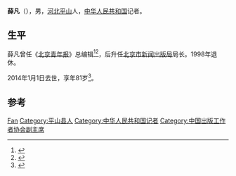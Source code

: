 '''薛凡'''（{{bd|1932年|4月|2014年|1月1日|catIdx=Xue}}），男，[[河北|河北]][[平山县|平山]]人，[[中华人民共和国|中华人民共和国]]记者。

== 生平 ==
薛凡曾任《[[北京青年报|北京青年报]]》总编辑<ref>{{cite news|title=44年前　本报记者访徐帅|url=http://www.people.com.cn/GB/junshi/60/20011204/618406.html|accessdate=2014-02-22|newspaper=人民网|archive-date=2016-03-04|archive-url=https://web.archive.org/web/20160304070710/http://www.people.com.cn/GB/junshi/60/20011204/618406.html|dead-url=no}}</ref><ref>{{cite journal|title=最早撑起《北京青年报》的两根支柱——记前总编辑薛凡|journal=《志在潮头——北京青年报社史》/青年报人|year=1993|volume=|publisher=北京出版社|url=http://d.wanfangdata.com.cn/LocalChronicleItem_1267572.aspx}}</ref>，后升任[[北京市新闻出版局|北京市新闻出版局]]局长。1998年退休。

2014年1月1日去世，享年81岁<ref>{{cite news|title=薛凡同志逝世|url=http://news.163.com/14/0218/03/9LB90Q4H00014AED.html|accessdate=2014-02-22|newspaper=网易}}{{Dead link|date=2020年1月 |bot=InternetArchiveBot |fix-attempted=yes }}</ref>。

== 参考 ==
{{reflist}}

{{中国政治人物小作品}}
{{Navboxes
| title  = 薛凡在[[中国出版协会|中国出版协会]]的职务
| list1  =
{{中国出版工作者协会第三届理事会}}
}}

{{Authority control}}
{{DEFAULTSORT:Xue薛}}
[[Category:薛姓|Fan]]
[[Category:平山县人|Category:平山县人]]
[[Category:中华人民共和国记者|Category:中华人民共和国记者]]
[[Category:中国出版工作者协会副主席|Category:中国出版工作者协会副主席]]